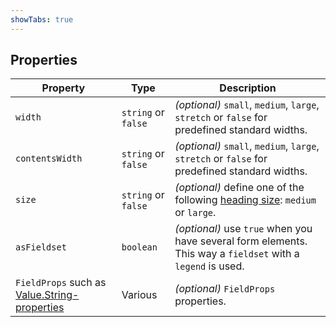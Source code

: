 ```yaml
---
showTabs: true
---
```


## Properties

| Property                                                                                                         | Type                | Description                                                                                                 |
| ---------------------------------------------------------------------------------------------------------------- | ------------------- | ----------------------------------------------------------------------------------------------------------- |
| `width`                                                                                                          | `string` or `false` | _(optional)_ `small`, `medium`, `large`, `stretch` or `false` for predefined standard widths.               |
| `contentsWidth`                                                                                                  | `string` or `false` | _(optional)_ `small`, `medium`, `large`, `stretch` or `false` for predefined standard widths.               |
| `size`                                                                                                           | `string` or `false` | _(optional)_ define one of the following [heading size](/uilib/elements/heading/): `medium` or `large`.     |
| `asFieldset`                                                                                                     | `boolean`           | _(optional)_ use `true` when you have several form elements. This way a `fieldset` with a `legend` is used. |
| `FieldProps` such as [Value.String-properties](/uilib/extensions/forms/create-component/Value/String/properties) | Various             | _(optional)_ `FieldProps` properties.                                                                       |
